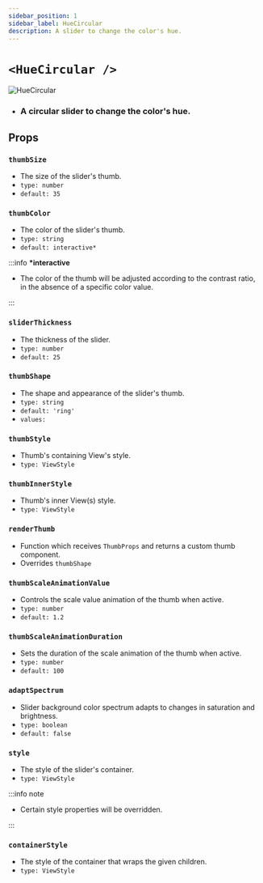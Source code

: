 ```yaml
---
sidebar_position: 1
sidebar_label: HueCircular
description: A slider to change the color's hue.
---
```


# `<HueCircular />`

![HueCircular](../../../../../images/HueCircular.png)

- ### A circular slider to change the color's hue.

## Props

### `thumbSize`

- The size of the slider's thumb.
- `type: number`
- `default: 35`

### `thumbColor`

- The color of the slider's thumb.
- `type: string`
- `default: interactive*`

:::info **\*interactive**

- The color of the thumb will be adjusted according to the contrast ratio, in the absence of a specific color value.

:::

### `sliderThickness`

- The thickness of the slider.
- `type: number`
- `default: 25`

### `thumbShape`

- The shape and appearance of the slider's thumb.
- `type: string`
- `default: 'ring'`
- `values:`<Shapes/>

### `thumbStyle`

- Thumb's containing View's style.
- `type: ViewStyle`

### `thumbInnerStyle`

- Thumb's inner View(s) style.
- `type: ViewStyle`

### `renderThumb`

- Function which receives `ThumbProps` and returns a custom thumb component.
- Overrides `thumbShape`

### `thumbScaleAnimationValue`

- Controls the scale value animation of the thumb when active.
- `type: number`
- `default: 1.2`

### `thumbScaleAnimationDuration`

- Sets the duration of the scale animation of the thumb when active.
- `type: number`
- `default: 100`


<RenderThumb />

### `adaptSpectrum`

- Slider background color spectrum adapts to changes in saturation and brightness.
- `type: boolean`
- `default: false`

### `style`

- The style of the slider's container.
- `type: ViewStyle`

:::info note

- Certain style properties will be overridden.

:::

### `containerStyle`

- The style of the container that wraps the given children.
- `type: ViewStyle`
